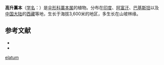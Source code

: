 {{NoteTA|G1=LS}}
{{Speciesbox
| status = 
| status_system = 
| image = 
| genus = Ligusticum
| species = elatum
| authority = (Edgew.) C. B. Clarke
}}

'''高升藁本'''（[[学名|学名]]：{{lang|la|''Ligusticum elatum''}}）是[[伞形科|伞形科]][[藁本属|藁本属]]的植物。分布在[[印度|印度]]、[[阿富汗|阿富汗]]、[[巴基斯坦|巴基斯坦]]以及[[中国大陆|中国大陆]]的[[西藏|西藏]]等地，生长于海拔3,600米的地区，多生长在山坡林缘。

== 参考文献 ==
<div class="references-small">
* {{cite web| url =http://www.bioinfo.cn/db05/KmzwSpecies.php?action=view&id=22885| title =高升藁本| work =《中国高等植物数据库全库》| publisher =中国科学院微生物研究所| author =昆明植物研究所| accessdate =2009-02-25| deadurl =yes| archiveurl =https://web.archive.org/web/20131203051716/http://www.bioinfo.cn/db05/KmzwSpecies.php?action=view&id=22885| archivedate =2013-12-03}}
* {{CPNI| zh=高升藁本 | id=014-21590 | binomial=Ligusticum elatum | authority=(Edgew.) C. B. Clarke | var= | accessdate=2013-01-18}}
</div>
{{Taxonbar|from=Q15231818}}

[[Category:藁本属|elatum]]


{{Apiales-stub}}